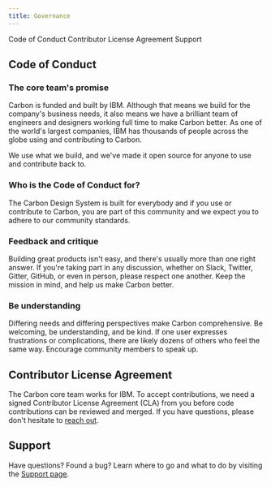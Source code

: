 ```yaml
---
title: Governance
---
```


<AnchorLinks>

<AnchorLink>Code of Conduct</AnchorLink>
<AnchorLink>Contributor License Agreement</AnchorLink>
<AnchorLink>Support</AnchorLink>

</AnchorLinks>

## Code of Conduct

### The core team's promise

Carbon is funded and built by IBM. Although that means we build for the company's business needs, it also means we have a brilliant team of engineers and designers working full time to make Carbon better. As one of the world's largest companies, IBM has thousands of people across the globe using and contributing to Carbon.

We use what we build, and we've made it open source for anyone to use and contribute back to.

### Who is the Code of Conduct for?

The Carbon Design System is built for everybody and if you use or contribute to Carbon, you are part of this community and we expect you to adhere to our community standards.

### Feedback and critique

Building great products isn't easy, and there's usually more than one right answer. If you're taking part in any discussion, whether on Slack, Twitter, Gitter, GitHub, or even in person, please respect one another. Keep the mission in mind, and help us make Carbon better.

### Be understanding

Differing needs and differing perspectives make Carbon comprehensive. Be welcoming, be understanding, and be kind. If one user expresses frustrations or complications, there are likely dozens of others who feel the same way. Encourage community members to speak up.

## Contributor License Agreement

The Carbon core team works for IBM. To accept contributions, we need a signed Contributor License Agreement (CLA) from you before code contributions can be reviewed and merged. If you have questions, please don't hesitate to [reach out](https://www.carbondesignsystem.com/help/support#email).

## Support

Have questions? Found a bug? Learn where to go and what to do by visiting the [Support page](/help/support).
